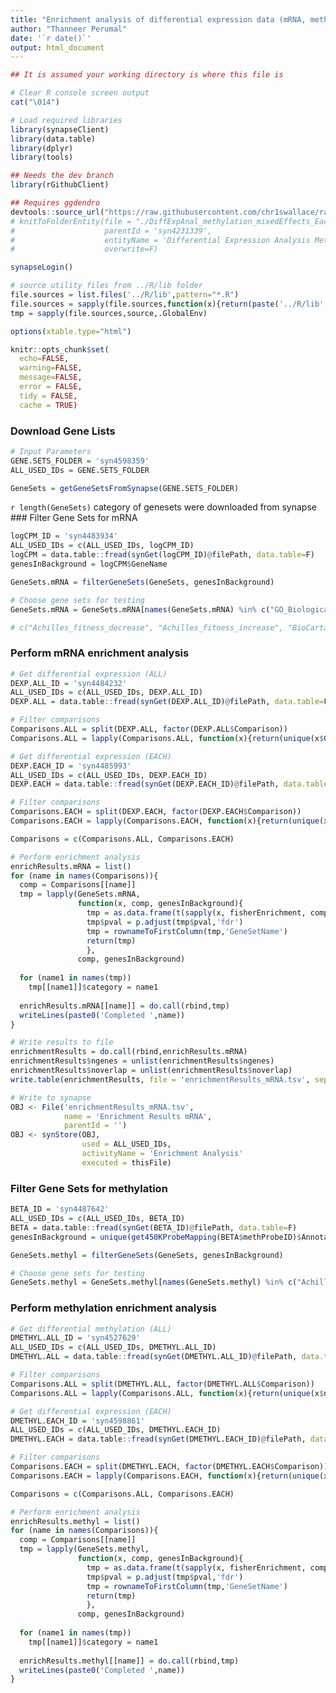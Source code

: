 ```yaml
---
title: "Enrichment analysis of differential expression data (mRNA, methylation and miRNA) with Enrichr gene sets"
author: "Thanneer Perumal"
date: '`r date()`'
output: html_document
---
```

```r
## It is assumed your working directory is where this file is

# Clear R console screen output
cat("\014")

# Load required libraries
library(synapseClient)
library(data.table)
library(dplyr)
library(tools)

## Needs the dev branch
library(rGithubClient)

## Requires ggdendro
devtools::source_url("https://raw.githubusercontent.com/chr1swallace/random-functions/master/R/ggplot-heatmap.R")
# knitToFolderEntity(file = "./DiffExpAnal_methylation_mixedEffects_EachDiffState.Rmd", 
#                    parentId = 'syn4231339',
#                    entityName = 'Differential Expression Analysis Methylation Mixed Effects Model EachDiffState', 
#                    overwrite=F)

synapseLogin()

# source utility files from ../R/lib folder
file.sources = list.files('../R/lib',pattern="*.R")
file.sources = sapply(file.sources,function(x){return(paste('../R/lib',x,sep='/'))})
tmp = sapply(file.sources,source,.GlobalEnv)

options(xtable.type="html")

knitr::opts_chunk$set(
  echo=FALSE,
  warning=FALSE,
  message=FALSE,
  error = FALSE,
  tidy = FALSE,
  cache = TRUE)
```
### Download Gene Lists
```r
# Input Parameters
GENE.SETS_FOLDER = 'syn4598359'
ALL_USED_IDs = GENE.SETS_FOLDER

GeneSets = getGeneSetsFromSynapse(GENE.SETS_FOLDER)
```
`r length(GeneSets)` category of genesets were downloaded from synapse
### Filter Gene Sets for mRNA
```r
logCPM_ID = 'syn4483934'
ALL_USED_IDs = c(ALL_USED_IDs, logCPM_ID)
logCPM = data.table::fread(synGet(logCPM_ID)@filePath, data.table=F)
genesInBackground = logCPM$GeneName

GeneSets.mRNA = filterGeneSets(GeneSets, genesInBackground)

# Choose gene sets for testing
GeneSets.mRNA = GeneSets.mRNA[names(GeneSets.mRNA) %in% c("GO_Biological_Process", "TRANSFAC_and_JASPAR_PWMs", "Reactome", "WikiPathways_2015")]

# c("Achilles_fitness_decrease", "Achilles_fitness_increase", "BioCarta", "CMAP_down", "CMAP_up", "Cancer_Cell_Line_Encyclopedia", "ChEA", "Drug_Perturbations_from_GEO", "ENCODE_Histone_Modifications_2013", "ESCAPE", "GO_Biological_Process", "GO_Cellular_Component", "GO_Molecular_Function", "GeneSigDB", "Genome_Browser_PWMs.1", "HMDB_Metabolites", "HomoloGene", "KEGG_2015", "MGI_Mammalian_Phenotype", "MSigDB_Computational", "MSigDB_Oncogenic_Signatures", "NCI-60_Cancer_Cell_Lines", "NCI-Nature", "NURSA_Human_Endogenous_Complexome", "OMIM_Disease", "OMIM_Expanded", "PPI_Hub_Proteins", "Pfam_InterPro_Domains", "Phosphatase_Substrates_from_DEPOD", "Reactome", "SILAC_Phosphoproteomics", "TRANSFAC_and_JASPAR_PWMs", "TargetScan_microRNA", "Transcription_Factor_PPIs", "WikiPathways_2015")
```
### Perform mRNA enrichment analysis
```r
# Get differential expression (ALL)
DEXP.ALL_ID = 'syn4484232'
ALL_USED_IDs = c(ALL_USED_IDs, DEXP.ALL_ID)
DEXP.ALL = data.table::fread(synGet(DEXP.ALL_ID)@filePath, data.table=F)

# Filter comparisons
Comparisons.ALL = split(DEXP.ALL, factor(DEXP.ALL$Comparison))
Comparisons.ALL = lapply(Comparisons.ALL, function(x){return(unique(x$GeneSymbol[abs(x$logFC) >= log2(1.5) & x$adj.P.value<=0.05]))})

# Get differential expression (EACH)
DEXP.EACH_ID = 'syn4485993'
ALL_USED_IDs = c(ALL_USED_IDs, DEXP.EACH_ID)
DEXP.EACH = data.table::fread(synGet(DEXP.EACH_ID)@filePath, data.table=F)

# Filter comparisons
Comparisons.EACH = split(DEXP.EACH, factor(DEXP.EACH$Comparison))
Comparisons.EACH = lapply(Comparisons.EACH, function(x){return(unique(x$GeneSymbol[abs(x$logFC) >= log2(1.2) & x$adj.P.value<=0.05]))})

Comparisons = c(Comparisons.ALL, Comparisons.EACH)

# Perform enrichment analysis
enrichResults.mRNA = list()
for (name in names(Comparisons)){
  comp = Comparisons[[name]]
  tmp = lapply(GeneSets.mRNA,
               function(x, comp, genesInBackground){
                 tmp = as.data.frame(t(sapply(x, fisherEnrichment, comp, genesInBackground)))
                 tmp$pval = p.adjust(tmp$pval,'fdr')
                 tmp = rownameToFirstColumn(tmp,'GeneSetName')
                 return(tmp)
                 },
               comp, genesInBackground)
  
  for (name1 in names(tmp))
    tmp[[name1]]$category = name1
  
  enrichResults.mRNA[[name]] = do.call(rbind,tmp)
  writeLines(paste0('Completed ',name))  
}

# Write results to file
enrichmentResults = do.call(rbind,enrichResults.mRNA)
enrichmentResults$ngenes = unlist(enrichmentResults$ngenes)
enrichmentResults$noverlap = unlist(enrichmentResults$noverlap)
write.table(enrichmentResults, file = 'enrichmentResults_mRNA.tsv', sep='\t', row.names=F, quote=F)

# Write to synapse
OBJ <- File('enrichmentResults_mRNA.tsv',
            name = 'Enrichment Results mRNA',
            parentId = '')
OBJ <- synStore(OBJ, 
                used = ALL_USED_IDs, 
                activityName = 'Enrichment Analysis'
                executed = thisFile)
```
### Filter Gene Sets for methylation
```r
BETA_ID = 'syn4487642'
ALL_USED_IDs = c(ALL_USED_IDs, BETA_ID)
BETA = data.table::fread(synGet(BETA_ID)@filePath, data.table=F)
genesInBackground = unique(get450KProbeMapping(BETA$methProbeID)$Annotation$nearestTx)

GeneSets.methyl = filterGeneSets(GeneSets, genesInBackground)

# Choose gene sets for testing
GeneSets.methyl = GeneSets.methyl[names(GeneSets.methyl) %in% c("Achilles_fitness_decrease", "Achilles_fitness_increase", "BioCarta", "CMAP_down", "CMAP_up", "Cancer_Cell_Line_Encyclopedia", "ChEA", "Drug_Perturbations_from_GEO", "ENCODE_Histone_Modifications_2013", "ESCAPE", "GO_Biological_Process", "GO_Cellular_Component", "GO_Molecular_Function", "GeneSigDB", "Genome_Browser_PWMs.1", "HMDB_Metabolites", "HomoloGene", "KEGG_2015", "MGI_Mammalian_Phenotype", "MSigDB_Computational", "MSigDB_Oncogenic_Signatures", "NCI-60_Cancer_Cell_Lines", "NCI-Nature", "NURSA_Human_Endogenous_Complexome", "OMIM_Disease", "OMIM_Expanded", "PPI_Hub_Proteins", "Pfam_InterPro_Domains", "Phosphatase_Substrates_from_DEPOD", "Reactome", "SILAC_Phosphoproteomics", "TRANSFAC_and_JASPAR_PWMs", "TargetScan_microRNA", "Transcription_Factor_PPIs", "WikiPathways_2015")]
```
### Perform methylation enrichment analysis
```r
# Get differential methylation (ALL)
DMETHYL.ALL_ID = 'syn4527629'
ALL_USED_IDs = c(ALL_USED_IDs, DMETHYL.ALL_ID)
DMETHYL.ALL = data.table::fread(synGet(DMETHYL.ALL_ID)@filePath, data.table=F)

# Filter comparisons
Comparisons.ALL = split(DMETHYL.ALL, factor(DMETHYL.ALL$Comparison))
Comparisons.ALL = lapply(Comparisons.ALL, function(x){return(unique(x$nearestTx[abs(x$logFC) >= log2(1.3) & x$adj.P.value<=0.05]))})

# Get differential expression (EACH)
DMETHYL.EACH_ID = 'syn4598861'
ALL_USED_IDs = c(ALL_USED_IDs, DMETHYL.EACH_ID)
DMETHYL.EACH = data.table::fread(synGet(DMETHYL.EACH_ID)@filePath, data.table=F)

# Filter comparisons
Comparisons.EACH = split(DMETHYL.EACH, factor(DMETHYL.EACH$Comparison))
Comparisons.EACH = lapply(Comparisons.EACH, function(x){return(unique(x$nearestTx[abs(x$logFC) >= log2(1.2) & x$adj.P.value<=0.05]))})

Comparisons = c(Comparisons.ALL, Comparisons.EACH)

# Perform enrichment analysis
enrichResults.methyl = list()
for (name in names(Comparisons)){
  comp = Comparisons[[name]]
  tmp = lapply(GeneSets.methyl,
               function(x, comp, genesInBackground){
                 tmp = as.data.frame(t(sapply(x, fisherEnrichment, comp, genesInBackground)))
                 tmp$pval = p.adjust(tmp$pval,'fdr')
                 tmp = rownameToFirstColumn(tmp,'GeneSetName')
                 return(tmp)
                 },
               comp, genesInBackground)
  
  for (name1 in names(tmp))
    tmp[[name1]]$category = name1
  
  enrichResults.methyl[[name]] = do.call(rbind,tmp)
  writeLines(paste0('Completed ',name))  
}
```